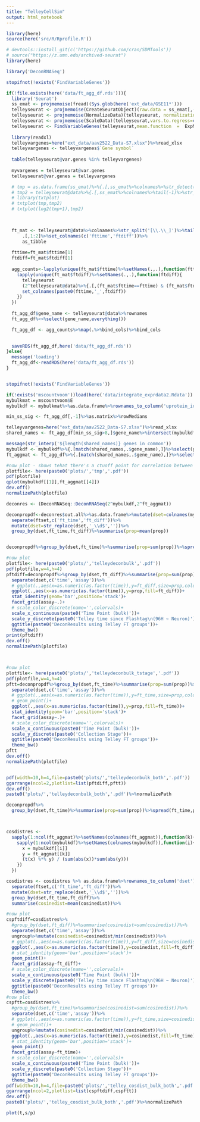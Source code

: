 ```yaml
---
title: "TelleyCellSim"
output: html_notebook
---
```


```r
library(here)
source(here('src/R/Rprofile.R'))

# devtools::install_git(c('https://github.com/cran/SDMTools'))
# source("https://z.umn.edu/archived-seurat")
library(here)

library('DeconRNASeq')

stopifnot(!exists('FindVariableGenes'))

if(!file.exists(here('data/ft_agg_df.rds'))){
  library('Seurat')
  ss_emat <- projmemoise(fread)(Sys.glob(here('ext_data/GSE11*')))
  telleyseurat <- projmemoise(CreateSeuratObject)(raw.data = ss_emat[,-1]%>%as.matrix%>%set_rownames(ss_emat[[1]]))
  telleyseurat <- projmemoise(NormalizeData)(telleyseurat, normalization.method = 'LogNormalize',scale.factor=100000)
  telleyseurat <- projmemoise(ScaleData)(telleyseurat,vars.to.regress=c('nGene','nUMI'))
  telleyseurat <- FindVariableGenes(telleyseurat,mean.function  =  ExpMean,  dispersion.function  =  LogVMR,  x.low.cutoff  =  0.1, x.high.cutoff  =  8,  y.cutoff  =  0.7)
  
  library(readxl)
  telleyvargenes=here("ext_data/aav2522_Data-S7.xlsx")%>%read_xlsx
  telleyvargenes <- telleyvargenes$`Gene symbol`
  
  table(telleyseurat@var.genes %in% telleyvargenes)
  
  myvargenes = telleyseurat@var.genes
  telleyseurat@var.genes = telleyvargenes

  # tmp = as.data.frame(ss_emat)%>%{.[,ss_emat%>%colnames%>%str_detect('E14.96')]}%>%rowSums
  # tmp2 = telleyseurat@data%>%{.[,ss_emat%>%colnames%>%tail(-1)%>%str_detect('E14.96')]}%>%rowSums
  # library(txtplot)
  # txtplot(tmp,tmp2)
  # txtplot(log2(tmp+1),tmp2)


    
  ft_mat <- telleyseurat@data%>%colnames%>%str_split('[\\.\\_]')%>%tail(-1)%>%simplify2array%>%t%>%
      .[,1:2]%>%set_colnames(c('fttime','ftdiff'))%>%
      as_tibble
  
  fttime=ft_mat$fttime[1]
  ftdiff=ft_mat$ftdiff[1]
  
  agg_counts<-lapply(unique(ft_mat$fttime)%>%setNames(.,.),function(fttime){
    lapply(unique(ft_mat$ftdiff)%>%setNames(.,.),function(ftdiff){
      telleyseurat
      (2^telleyseurat@data)%>%{.[,(ft_mat$fttime==fttime) & (ft_mat$ftdiff==ftdiff)]}%>%rowSums%>%log2%>%as.data.frame%>%
      set_colnames(paste0(fttime,'_',ftdiff))
    })
  })
  
  ft_agg_df$gene_name <- telleyseurat@data%>%rownames
  ft_agg_df%<>%select(gene_name,everything())

  ft_agg_df <- agg_counts%>%map(.%>%bind_cols)%>%bind_cols
  

  saveRDS(ft_agg_df,here('data/ft_agg_df.rds'))
}else{
  message('loading')
  ft_agg_df<-readRDS(here('data/ft_agg_df.rds'))
}


stopifnot(!exists('FindVariableGenes'))

if(!exists('mscountvoom'))load(here('data/integrate_exprdata2.Rdata'))
mybulkmat = mscountvoom$E
mybulkdf <- mybulkmat%>%as.data.frame%>%rownames_to_column('uprotein_id')%>%left_join(metainfo%>%select(uprotein_id,gene_name))

min_ss_sig <- ft_agg_df[,-1]%>%as.matrix%>%rowMedians

telleyvargenes=here("ext_data/aav2522_Data-S7.xlsx")%>%read_xlsx
shared_names <- ft_agg_df[min_ss_sig>8,]$gene_name%>%intersect(mybulkdf$gene_name)%>%intersect(telleyvargenes[[1]])

message(str_interp('${length(shared_names)} genes in common'))
mybulkdf <- mybulkdf%>%{.[match(shared_names,.$gene_name),]}%>%select(gene_name,matches('total'),matches('ribo'))%>%{set_rownames(as.data.frame(.[,-1]),.$gene_name)}
ft_aggmat <- ft_agg_df%>%{.[match(shared_names,.$gene_name),]}%>%select(gene_name,everything())%>%{set_rownames(as.data.frame(.[,-1]),.$gene_name)}

#now plot - shows tehat there's a ctuoff point for correlation between the ft_aggmat and the 
plotfile<- here(paste0('plots/','tmp','.pdf'))
pdf(plotfile)
qplot(mybulkdf[[1]],ft_aggmat[[4]])
dev.off()
normalizePath(plotfile)

deconres <- (DeconRNASeq::DeconRNASeq(2^mybulkdf,2^ft_aggmat))

deconpropdf<-deconres$out.all%>%as.data.frame%>%mutate(dset=colnames(mybulkdf))%>%gather(ftset,prop,-dset)%>%
  separate(ftset,c('ft_time','ft_diff'))%>%
  mutate(dset=str_replace(dset,'_\\d$',''))%>%
  group_by(dset,ft_time,ft_diff)%>%summarise(prop=mean(prop))


deconpropdf%>%group_by(dset,ft_time)%>%summarise(prop=sum(prop))%>%spread(ft_time,prop)

#now plot
plotfile<- here(paste0('plots/','telleydeconbulk','.pdf'))
pdf(plotfile,w=4,h=4)
pftdiff=deconpropdf%>%group_by(dset,ft_diff)%>%summarise(prop=sum(prop))%>%
  separate(dset,c('time','assay'))%>%
  # ggplot(.,aes(x=as.numeric(as.factor(time)),y=ft_diff,size=prop,color=assay))+
  ggplot(.,aes(x=as.numeric(as.factor(time)),y=prop,fill=ft_diff))+
  stat_identity(geom='bar',position='stack')+
  facet_grid(assay~.)+
  # scale_color_discrete(name='',colorvals)+
  scale_x_continuous(paste0('Time Point (bulk)'))+
  scale_y_discrete(paste0('Telley time since Flashtag\n(96H ~ Neuron)'))+
  ggtitle(paste0('DeconResults using Telley FT groups'))+
  theme_bw()
print(pftdiff)
dev.off()
normalizePath(plotfile)



#now plot
plotfile<- here(paste0('plots/','telleydeconbulk_tstage','.pdf'))
pdf(plotfile,w=4,h=4)
pftt=deconpropdf%>%group_by(dset,ft_time)%>%summarise(prop=sum(prop))%>%
  separate(dset,c('time','assay'))%>%
  # ggplot(.,aes(x=as.numeric(as.factor(time)),y=ft_time,size=prop,color=assay))+
  # geom_point()+
  ggplot(.,aes(x=as.numeric(as.factor(time)),y=prop,fill=ft_time))+
  stat_identity(geom='bar',position='stack')+
  facet_grid(assay~.)+
  # scale_color_discrete(name='',colorvals)+
  scale_x_continuous(paste0('Time Point (bulk)'))+
  scale_y_discrete(paste0('Collection Stage'))+
  ggtitle(paste0('DeconResults using Telley FT groups'))+
  theme_bw()
pftt
dev.off()
normalizePath(plotfile)


pdf(width=10,h=4,file=paste0('plots/','telleydeconbulk_both','.pdf'))
ggarrange(ncol=2,plotlist=list(pftdiff,pftt))
dev.off()
paste0('plots/','telleydeconbulk_both','.pdf')%>%normalizePath

deconpropdf%>%
  group_by(dset,ft_time)%>%summarise(prop=sum(prop))%>%spread(ft_time,prop)



cosdistres <- 
  sapply(1:ncol(ft_aggmat)%>%setNames(colnames(ft_aggmat)),function(k){
    sapply(1:ncol(mybulkdf)%>%setNames(colnames(mybulkdf)),function(i){
      x = mybulkdf[[i]]
      y = ft_aggmat[[k]]
      (t(x) %*% y) / (sum(abs(x))*sum(abs(y)))
    })
  })

cosdistres <- cosdistres %>% as.data.frame%>%rownames_to_column('dset')%>%gather(ftset,cosinedist,-dset)%>%
  separate(ftset,c('ft_time','ft_diff'))%>%
  mutate(dset=str_replace(dset,'_\\d$',''))%>%
  group_by(dset,ft_time,ft_diff)%>%
  summarise(cosinedist=mean(cosinedist))%>%

#now plot
cspftdiff=cosdistres%>%
  #group_by(dset,ft_diff)%>%summarise(cosinedist=sum(cosinedist))%>%
  separate(dset,c('time','assay'))%>%
  ungroup%>%mutate(cosinedist=cosinedist/min(cosinedist))%>%
  # ggplot(.,aes(x=as.numeric(as.factor(time)),y=ft_diff,size=cosinedist,color=assay))+
  ggplot(.,aes(x=as.numeric(as.factor(time)),y=cosinedist,fill=ft_diff))+
  # stat_identity(geom='bar',position='stack')+
  geom_point()+
  facet_grid(assay~ft_diff)+
  # scale_color_discrete(name='',colorvals)+
  scale_x_continuous(paste0('Time Point (bulk)'))+
  scale_y_discrete(paste0('Telley time since Flashtag\n(96H ~ Neuron)'))+
  ggtitle(paste0('DeconResults using Telley FT groups'))+
  theme_bw()
#now plot
cspftt=cosdistres%>%
  #group_by(dset,ft_time)%>%summarise(cosinedist=sum(cosinedist))%>%
  separate(dset,c('time','assay'))%>%
  # ggplot(.,aes(x=as.numeric(as.factor(time)),y=ft_time,size=cosinedist,color=assay))+
  # geom_point()+
  ungroup%>%mutate(cosinedist=cosinedist/min(cosinedist))%>%
  ggplot(.,aes(x=as.numeric(as.factor(time)),y=cosinedist,fill=ft_time))+
  # stat_identity(geom='bar',position='stack')+
  geom_point()
  facet_grid(assay~ft_time)+
  # scale_color_discrete(name='',colorvals)+
  scale_x_continuous(paste0('Time Point (bulk)'))+
  scale_y_discrete(paste0('Collection Stage'))+
  ggtitle(paste0('DeconResults using Telley FT groups'))+
  theme_bw()
pdf(width=10,h=4,file=paste0('plots/','telley_cosdist_bulk_both','.pdf'))
ggarrange(ncol=2,plotlist=list(cspftdiff,cspftt))
dev.off()
paste0('plots/','telley_cosdist_bulk_both','.pdf')%>%normalizePath

plot(t,s/p)


```